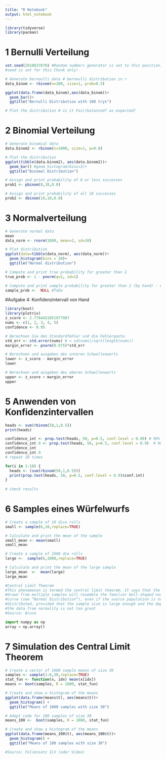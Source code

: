 ```yaml
---
title: "R Notebook"
output: html_notebook
---
```


```r
library(tidyverse)
library(pacman)

```


# 1 Bernulli Verteilung

```r
set.seed(2010837870) #Random numbers generator is set to this position, so that random numbers can be reproduced later
#seed is set for this Chunk only!

# Generate bernoulli data # bernoulli distribution in r 
data_binom <- rbinom(n=100, size=1, prob=0.5)

ggplot(data.frame(data_binom),aes(data_binom))+
  geom_bar()+
  ggtitle("Bernulli Distribution with 100 trys")

# Plot the distribution # is it Fair/balanced? as expected?
```


# 2 Binomial Verteilung

```r
# Generate binomial data
data.binom2 <- rbinom(n=1000, size=1, p=0.8) 

# Plot the distribution
ggplot(tibble(data.binom2), aes(data.binom2))+
  geom_bar() #geom_histogram(bins=3)+
  ggtitle("Binomal Distribution")

# Assign and print probability of 8 or less successes
prob1 <- pbinom(8,10,0.8)

# Assign and print probability of all 10 successes
prob2 <- dbinom(10,10,0.8)

```


# 3 Normalverteilung

```r
# Generate normal data
mean
data_norm <- rnorm(1000, mean=2, sd=10)

# Plot distribution
ggplot(data=tibble(data_norm), aes(data_norm))+
  geom_histogram(bins = 30)+
  ggtitle("Normal distribution")

# Compute and print true probability for greater than 2
true_prob <- 1 - pnorm(q=2, sd=1)

# Compute and print sample probability for greater than 2 (by hand) - empirical for the sample
sample_prob <-  NULL #ToDo

```


#Aufgabe 4: Konfidenzintervall von Hand

```r
library(boot)
library(plotrix)
z_score <- 2.7764451051977987
nums <- c(1, 2, 3, 4, 5)
confidence <- 0.95

# Berechnen Sie den Standardfehler und die Fehlerquote.
std_err <- std.error(nums) # = sd(nums)/sqrt(length(nums))
margin_error <- pnorm(0.975)*std_err  

# Berechnen und ausgeben des unteren Schwellenwerts
lower <- z_score - margin_error 
lower

# Berechnen und ausgeben des oberen Schwellenwerts
upper <- z_score + margin_error
upper

```


# 5 Anwenden von Konfidenzintervallen

```r

heads <- sum(rbinom(50,1,0.5))
print(heads)

confidence_int <- prop.test(heads, 50, p=0.5, conf.level = 0.99) # 99% conf
confidence_int.9 <- prop.test(heads, 50, p=0.5, conf.level = 0.9)  # 90% Conf
confidence_int
confidence_int.9
# repeat 10 times

for(i in 1:10) {
  heads <- (sum(rbinom(50,1,0.5)))
  print(prop.test(heads, 50, p=0.5, conf.level = 0.9)$conf.int)
}
  
# check results
```



# 6 Samples eines Würfelwurfs

```r
# Create a sample of 10 dice rolls
small <- sample(6,10,replace=TRUE)

# Calculate and print the mean of the sample
small_mean <- mean(small)
small_mean

# Create a sample of 1000 die rolls
large <-  sample(6,1000,replace=TRUE)

# Calculate and print the mean of the large sample
large_mean  <-  mean(large)
large_mean

#Central Limit Theorem
#This phenomenon is termed the central limit theorem. It says that the means
#drawn from multiple samples will resemble the familiar bell-shaped normal
#curve (see “Normal Distribution”), even if the source population is not normally
#distributed, provided that the sample size is large enough and the departure of
#the data from normality is not too great
#Source: Bruce
```
```python
import numpy as np
array = np.array()

```



# 7 Simulation des Central Limit Theorem

```r

# Create a vector of 1000 sample means of size 30
samples <- sample(1:6,30,replace=TRUE)
stat_fun <- function(x, idx) mean(x[idx])
means <- boot(samples, R = 1000, stat_fun)

# Create and show a histogram of the means
ggplot(data.frame(means$t), aes(means$t))+
  geom_histogram() +
  ggtitle("Means of 1000 samples with size 30")

# Adapt code for 100 samples of size 30
means_100 <-  boot(samples, R = 1000, stat_fun)

# Create and show a histogram of the means
ggplot(data.frame(means_100$t), aes(means_100$t))+
  geom_histogram() +
  ggtitle("Means of 100 samples with size 30")

#Source: Foliensatz ILV (oder Video)
```




